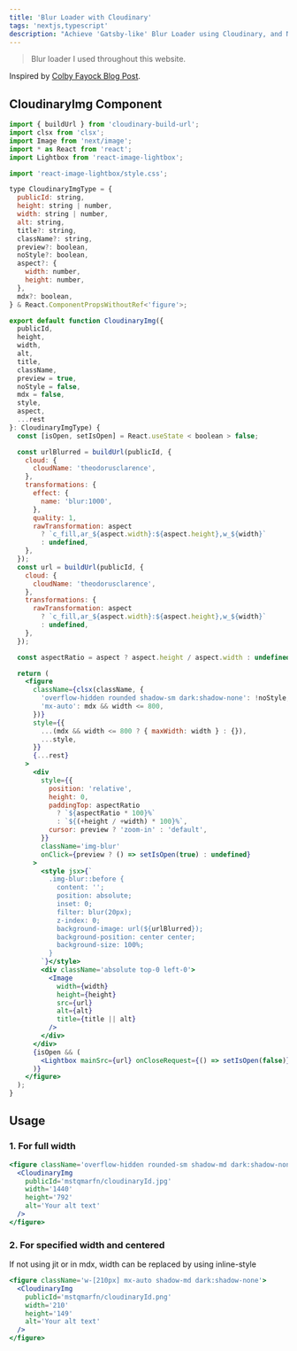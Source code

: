 ```yaml
---
title: 'Blur Loader with Cloudinary'
tags: 'nextjs,typescript'
description: "Achieve 'Gatsby-like' Blur Loader using Cloudinary, and Next Image."
---
```


> Blur loader I used throughout this website.

Inspired by [Colby Fayock Blog Post](https://spacejelly.dev/posts/how-to-use-cloudinary-images-in-next-js-with-blurred-placeholders/).

## CloudinaryImg Component

```jsx
import { buildUrl } from 'cloudinary-build-url';
import clsx from 'clsx';
import Image from 'next/image';
import * as React from 'react';
import Lightbox from 'react-image-lightbox';

import 'react-image-lightbox/style.css';

type CloudinaryImgType = {
  publicId: string,
  height: string | number,
  width: string | number,
  alt: string,
  title?: string,
  className?: string,
  preview?: boolean,
  noStyle?: boolean,
  aspect?: {
    width: number,
    height: number,
  },
  mdx?: boolean,
} & React.ComponentPropsWithoutRef<'figure'>;

export default function CloudinaryImg({
  publicId,
  height,
  width,
  alt,
  title,
  className,
  preview = true,
  noStyle = false,
  mdx = false,
  style,
  aspect,
  ...rest
}: CloudinaryImgType) {
  const [isOpen, setIsOpen] = React.useState < boolean > false;

  const urlBlurred = buildUrl(publicId, {
    cloud: {
      cloudName: 'theodorusclarence',
    },
    transformations: {
      effect: {
        name: 'blur:1000',
      },
      quality: 1,
      rawTransformation: aspect
        ? `c_fill,ar_${aspect.width}:${aspect.height},w_${width}`
        : undefined,
    },
  });
  const url = buildUrl(publicId, {
    cloud: {
      cloudName: 'theodorusclarence',
    },
    transformations: {
      rawTransformation: aspect
        ? `c_fill,ar_${aspect.width}:${aspect.height},w_${width}`
        : undefined,
    },
  });

  const aspectRatio = aspect ? aspect.height / aspect.width : undefined;

  return (
    <figure
      className={clsx(className, {
        'overflow-hidden rounded shadow-sm dark:shadow-none': !noStyle,
        'mx-auto': mdx && width <= 800,
      })}
      style={{
        ...(mdx && width <= 800 ? { maxWidth: width } : {}),
        ...style,
      }}
      {...rest}
    >
      <div
        style={{
          position: 'relative',
          height: 0,
          paddingTop: aspectRatio
            ? `${aspectRatio * 100}%`
            : `${(+height / +width) * 100}%`,
          cursor: preview ? 'zoom-in' : 'default',
        }}
        className='img-blur'
        onClick={preview ? () => setIsOpen(true) : undefined}
      >
        <style jsx>{`
          .img-blur::before {
            content: '';
            position: absolute;
            inset: 0;
            filter: blur(20px);
            z-index: 0;
            background-image: url(${urlBlurred});
            background-position: center center;
            background-size: 100%;
          }
        `}</style>
        <div className='absolute top-0 left-0'>
          <Image
            width={width}
            height={height}
            src={url}
            alt={alt}
            title={title || alt}
          />
        </div>
      </div>
      {isOpen && (
        <Lightbox mainSrc={url} onCloseRequest={() => setIsOpen(false)} />
      )}
    </figure>
  );
}
```

## Usage

### 1. For full width

```jsx
<figure className='overflow-hidden rounded-sm shadow-md dark:shadow-none'>
  <CloudinaryImg
    publicId='mstqmarfn/cloudinaryId.jpg'
    width='1440'
    height='792'
    alt='Your alt text'
  />
</figure>
```

### 2. For specified width and centered

If not using jit or in mdx, width can be replaced by using inline-style

```jsx
<figure className='w-[210px] mx-auto shadow-md dark:shadow-none'>
  <CloudinaryImg
    publicId='mstqmarfn/cloudinaryId.png'
    width='210'
    height='149'
    alt='Your alt text'
  />
</figure>
```
